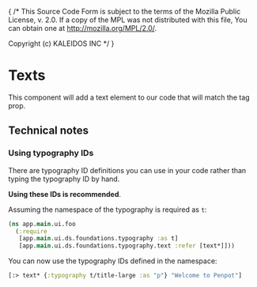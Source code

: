 { /* This Source Code Form is subject to the terms of the Mozilla Public
  License, v. 2.0. If a copy of the MPL was not distributed with this
  file, You can obtain one at http://mozilla.org/MPL/2.0/.

  Copyright (c) KALEIDOS INC */ }
  

<Meta of={TextStories} />

# Texts
This component will add a text element to our code that will match the tag prop.

## Technical notes

### Using typography IDs

There are typography ID definitions you can use in your code rather than typing the
typography ID by hand.

**Using these IDs is recommended**.

Assuming the namespace of the typography is required as `t`:

```clj
(ns app.main.ui.foo
  (:require
   [app.main.ui.ds.foundations.typography :as t]
   [app.main.ui.ds.foundations.typography.text :refer [text*]]))
```

You can now use the typography IDs defined in the namespace:

```clj
[:> text* {:typography t/title-large :as "p"} "Welcome to Penpot"]
```
